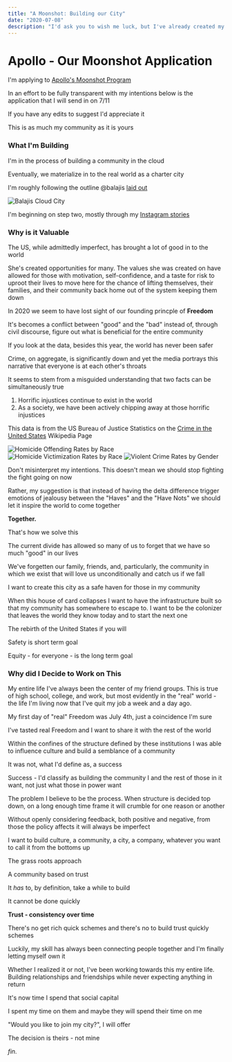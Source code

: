 ```yaml
---
title: "A Moonshot: Building our City"
date: "2020-07-08"
description: "I'd ask you to wish me luck, but I've already created my own"
---
```


# Apollo - Our Moonshot Application

I'm applying to [Apollo's Moonshot Program](https://apolloprojects.com/)

In an effort to be fully transparent with my intentions below is the application that I will send in on 7/11

If you have any edits to suggest I'd appreciate it

This is as much my community as it is yours

### What I'm Building

I'm in the process of building a community in the cloud

Eventually, we materialize in to the real world as a charter city

I'm roughly following the outline @balajis [laid out](https://twitter.com/balajis/status/1269178671086006273)

![Balajis Cloud City](./balajis_cloud_city.png)

I'm beginning on step two, mostly through my [Instagram stories](https://www.instagram.com/francistogram/)

### Why is it Valuable

The US, while admittedly imperfect, has brought a lot of good in to the world

She's created opportunities for many. The values she was created on have allowed for those with motivation, self-confidence, and a taste for risk to uproot their lives to move here for the chance of lifting themselves, their families, and their community back home out of the system keeping them down

In 2020 we seem to have lost sight of our founding princple of **Freedom**

It's becomes a conflict between "good" and the "bad" instead of, through civil discourse, figure out what is beneficial for the entire community

If you look at the data, besides this year, the world has never been safer

Crime, on aggregate, is significantly down and yet the media portrays this narrative that everyone is at each other's throats

It seems to stem from a misguided understanding that two facts can be simultaneously true

1. Horrific injustices continue to exist in the world
2. As a society, we have been actively chipping away at those horrific injustices

This data is from the US Bureau of Justice Statistics on the [Crime in the United States](https://en.wikipedia.org/wiki/Crime_in_the_United_States) Wikipedia Page

![Homicide Offending Rates by Race](./homicide_offending_rates_by_race.png)
![Homicide Victimization Rates by Race](./homicide_victimization_rates_by_race.png)
![Violent Crime Rates by Gender](./violent_crime_rates_by_gender.png)

Don't misinterpret my intentions. This doesn't mean we should stop fighting the fight going on now

Rather, my suggestion is that instead of having the delta difference trigger emotions of jealousy between the "Haves" and the "Have Nots" we should let it inspire the world to come together

**Together.**

That's how we solve this

The current divide has allowed so many of us to forget that we have so much "good" in our lives

We've forgetten our family, friends, and, particularly, the community in which we exist that will love us unconditionally and catch us if we fall

I want to create this city as a safe haven for those in my community

When this house of card collapses I want to have the infrastructure built so that my community has somewhere to escape to. I want to be the colonizer that leaves the world they know today and to start the next one

The rebirth of the United States if you will

Safety is short term goal

Equity - for everyone - is the long term goal

### Why did I Decide to Work on This

My entire life I've always been the center of my friend groups. This is true of high school, college, and work, but most evidently in the "real" world - the life I'm living now that I've quit my job a week and a day ago.

My first day of "real" Freedom was July 4th, just a coincidence I'm sure

I've tasted real Freedom and I want to share it with the rest of the world

Within the confines of the structure defined by these institutions I was able to influence culture and build a semblance of a community

It was not, what I'd define as, a success

Success - I'd classify as building the community I and the rest of those in it want, not just what those in power want

The problem I believe to be the process. When structure is decided top down, on a long enough time frame it will crumble for one reason or another

Without openly considering feedback, both positive and negative, from those the policy affects it will always be imperfect

I want to build culture, a community, a city, a company, whatever you want to call it from the bottoms up

The grass roots approach

A community based on trust

It _has_ to, by definition, take a while to build

It cannot be done quickly

**Trust - consistency over time**

There's no get rich quick schemes and there's no to build trust quickly schemes

Luckily, my skill has always been connecting people together and I'm finally letting myself own it

Whether I realized it or not, I've been working towards this my entire life. Building relationships and friendships while never expecting anything in return

It's now time I spend that social capital

I spent my time on them and maybe they will spend their time on me

"Would you like to join my city?", I will offer

The decision is theirs - not mine

_fin._
